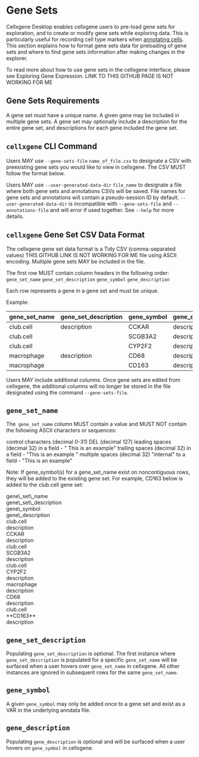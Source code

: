 # Gene Sets

Cellxgene Desktop enables cellxgene users to pre-load gene sets for exploration, and to create or modify gene sets while exploring data. This is particularly useful for recording cell type markers when [annotating cells](/docs/05__Annotate%20and%20Analyze%20Your%20Data/5_0__Get%20Started.mdx). This section explains how to format gene sets data for preloading of gene sets and where to find gene sets information after making changes in the explorer.

To read more about how to use gene sets in the cellxgene interface, please see Exploring Gene Expression. LINK TO THIS GITHUB PAGE IS NOT WORKING FOR ME

## Gene Sets Requirements

A gene set must have a unique name. A given gene may be included in multiple gene sets. A gene set may optionally include a description for the entire gene set, and descriptions for each gene included the gene set.

## `cellxgene` CLI Command

Users MAY use `--gene-sets-file` `name_of_file.csv` to designate a CSV with preexisting gene sets you would like to view in cellxgene. The CSV MUST follow the format below.

Users MAY use `--user-generated-data-dir` `file_name` to designate a file where both gene sets and annotations CSVs will be saved. File names for gene sets and annotations will contain a pseudo-session ID by default. `--user-generated-data-dir` is incompatible with `--gene-sets-file` and `--annotations-file` and will error if used together. See `--help` for more details.

## `cellxgene` Gene Set CSV Data Format

The cellxgene gene set data format is a Tidy CSV (comma-separated values) THIS GITHUB LINK IS NOT WORKING FOR ME file using ASCII encoding. Multiple gene sets MAY be included in the file.

The first row MUST contain column headers in the following order:
`gene_set_name`
`gene_set_description`
`gene_symbol`
`gene_description`

Each row represents a gene in a gene set and must be unique.

Example:

| gene_set_name | gene_set_description | gene_symbol | gene_description |
| :------------ | :------------------- | :---------- | :--------------- |
| club.cell     | description          | CCKAR       | description      |
| club.cell     |                      | SCGB3A2     | description      |
| club.cell     |                      | CYP2F2      | description      |
| macrophage    | description          | CD68        | description      |
| macrophage    |                      | CD163       | description      |

Users MAY include additional columns. Once gene sets are edited from cellxgene, the additional columns will no longer be stored in the file designated using the command `--gene-sets-file`.

## `gene_set_name`

The` gene_set_name` column MUST contain a value and MUST NOT contain the following ASCII characters or sequences:

control characters (decimal 0-31)
DEL (decimal 127)
leading spaces (decimal 32) in a field - " This is an example"
trailing spaces (decimal 32) in a field - "This is an example "
multiple spaces (decimal 32) "internal" to a field - "This is an example"

Note: If gene_symbol(s) for a gene_set_name exist on noncontiguous rows, they will be added to the existing gene set. For example, CD163 below is added to the club.cell gene set:

<div class="divTable">
    <div class="row">
        <div class="cell">gene\_set\_name</td>
        <div class="cell">gene\_set\_description</td>
        <div class="cell">gene\_symbol</td>
        <div class="cell">gene\_description</td>
    </div>
    <div class="row">
        <div class="cell">club.cell</td>
        <div class="cell">description</td>
        <div class="cell">CCKAR</td>
        <div class="cell">description</td>
    </div>
    <div class="row">
        <div class="cell">club.cell</td>
        <div class="cell"></td>
        <div class="cell">SCGB3A2</td>
        <div class="cell">description</td>
    </div>
    <div class="row">
        <div class="cell">club.cell</td>
        <div class="cell"></td>
        <div class="cell">CYP2F2</td>
        <div class="cell">description</td>
    </div>
    <div class="row">
        <div class="cell">macrophage</td>
        <div class="cell">description</td>
        <div class="cell">CD68</td>
        <div class="cell">description</td>
    </div>
    <div class="row">
        <div class="cell">club.cell</td>
        <div class="cell"></td>
        <div class="cell">**CD163**</td>
        <div class="cell">description</td>
    </div>
</div>

## `gene_set_description`

Populating `gene_set_description` is optional. The first instance where `gene_set_description` is populated for a specific `gene_set_name` will be surfaced when a user hovers over `gene_set_name` in cellxgene. All other instances are ignored in subsequent rows for the same `gene_set_name`.

## `gene_symbol`

A given `gene_symbol` may only be added once to a gene set and exist as a VAR in the underlying anndata file.

## `gene_description`

Populating `gene_description` is optional and will be surfaced when a user hovers on `gene_symbol` in cellxgene.
